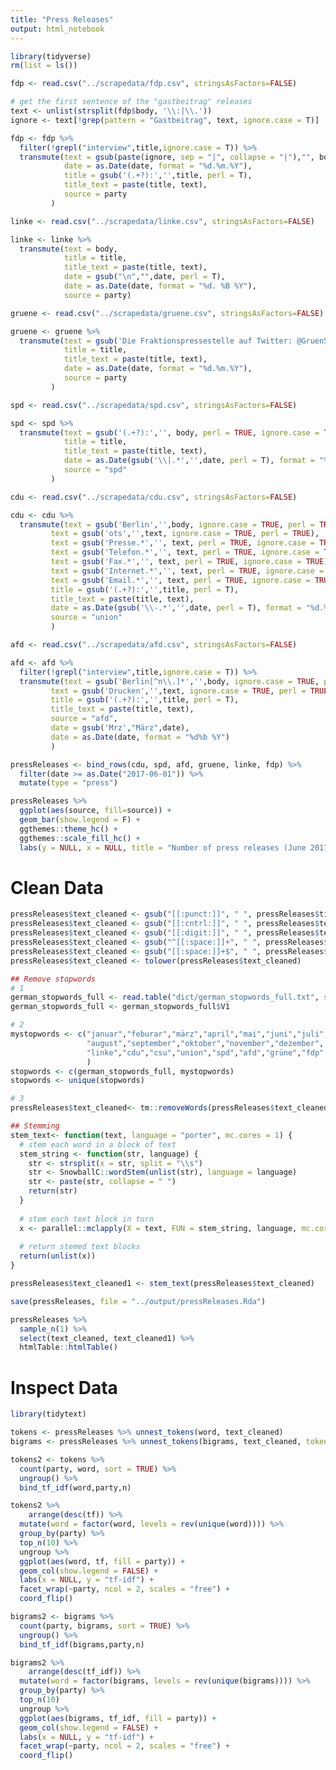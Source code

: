 ```yaml
---
title: "Press Releases"
output: html_notebook
---
```


```r
library(tidyverse)
rm(list = ls())
```

```r
fdp <- read.csv("../scrapedata/fdp.csv", stringsAsFactors=FALSE)

# get the first sentence of the "gastbeitrag" releases
text <- unlist(strsplit(fdp$body, '\\:|\\.'))
ignore <- text[!grep(pattern = "Gastbeitrag", text, ignore.case = T)]

fdp <- fdp %>%
  filter(!grepl("interview",title,ignore.case = T)) %>%
  transmute(text = gsub(paste(ignore, sep = "|", collapse = "|"),"", body),
            date = as.Date(date, format = "%d.%m.%Y"),
            title = gsub('(.+?):','',title, perl = T),
            title_text = paste(title, text),
            source = party
         ) 
```

```r
linke <- read.csv("../scrapedata/linke.csv", stringsAsFactors=FALSE)

linke <- linke %>%
  transmute(text = body,
            title = title,
            title_text = paste(title, text),
            date = gsub("\n","",date, perl = T),
            date = as.Date(date, format = "%d. %B %Y"),
            source = party)

```

```r
gruene <- read.csv("../scrapedata/gruene.csv", stringsAsFactors=FALSE)

gruene <- gruene %>%
  transmute(text = gsub('Die Fraktionspressestelle auf Twitter: @GruenSprecher','',body),
            title = title,
            title_text = paste(title, text),
            date = as.Date(date, format = "%d.%m.%Y"),
            source = party
         )
```

```r
spd <- read.csv("../scrapedata/spd.csv", stringsAsFactors=FALSE)

spd <- spd %>%
  transmute(text = gsub('(.+?):','', body, perl = TRUE, ignore.case = TRUE),
            title = title,
            title_text = paste(title, text),
            date = as.Date(gsub('\\|.*','',date, perl = T), format = "%d.%m.%Y"),
            source = "spd"
         )
```

```r
cdu <- read.csv("../scrapedata/cdu.csv", stringsAsFactors=FALSE)

cdu <- cdu %>%
  transmute(text = gsub('Berlin','',body, ignore.case = TRUE, perl = TRUE),
         text = gsub('ots','',text, ignore.case = TRUE, perl = TRUE),
         text = gsub('Presse.*','', text, perl = TRUE, ignore.case = TRUE),
         text = gsub('Telefon.*','', text, perl = TRUE, ignore.case = TRUE),
         text = gsub('Fax.*','', text, perl = TRUE, ignore.case = TRUE),
         text = gsub('Internet.*','', text, perl = TRUE, ignore.case = TRUE),
         text = gsub('Email.*','', text, perl = TRUE, ignore.case = TRUE),
         title = gsub('(.+?):','',title, perl = T),
         title_text = paste(title, text),
         date = as.Date(gsub('\\-.*','',date, perl = T), format = "%d.%m.%Y"),
         source = "union"
         ) 
```


```r
afd <- read.csv("../scrapedata/afd.csv", stringsAsFactors=FALSE)

afd <- afd %>%
  filter(!grepl("interview",title,ignore.case = T)) %>%
  transmute(text = gsub('Berlin[^n\\.]*','',body, ignore.case = TRUE, perl = TRUE),
         text = gsub('Drucken','',text, ignore.case = TRUE, perl = TRUE),
         title = gsub('(.+?):','',title, perl = T),
         title_text = paste(title, text),
         source = "afd",
         date = gsub('Mrz',"März",date),
         date = as.Date(date, format = "%d%b %Y")
         ) 
```

```r
pressReleases <- bind_rows(cdu, spd, afd, gruene, linke, fdp) %>%
  filter(date >= as.Date("2017-06-01")) %>%
  mutate(type = "press")
```

```r
pressReleases %>%
  ggplot(aes(source, fill=source)) +
  geom_bar(show.legend = F) +
  ggthemes::theme_hc() +
  ggthemes::scale_fill_hc() +
  labs(y = NULL, x = NULL, title = "Number of press releases (June 2017 - March 2018)")
```

# Clean Data
```r
pressReleases$text_cleaned <- gsub("[[:punct:]]", " ", pressReleases$title_text)
pressReleases$text_cleaned <- gsub("[[:cntrl:]]", " ", pressReleases$text_cleaned)
pressReleases$text_cleaned <- gsub("[[:digit:]]", " ", pressReleases$text_cleaned)
pressReleases$text_cleaned <- gsub("^[[:space:]]+", " ", pressReleases$text_cleaned)
pressReleases$text_cleaned <- gsub("[[:space:]]+$", " ", pressReleases$text_cleaned)
pressReleases$text_cleaned <- tolower(pressReleases$text_cleaned)

## Remove stopwords
# 1
german_stopwords_full <- read.table("dict/german_stopwords_full.txt", stringsAsFactors = F)
german_stopwords_full <- german_stopwords_full$V1

# 2
mystopwords <- c("januar","feburar","märz","april","mai","juni","juli",
                 "august","september","oktober","november","dezember",
                 "linke","cdu","csu","union","spd","afd","grüne","fdp"
                 )
stopwords <- c(german_stopwords_full, mystopwords)
stopwords <- unique(stopwords)

# 3
pressReleases$text_cleaned<- tm::removeWords(pressReleases$text_cleaned, stopwords)

## Stemming
stem_text<- function(text, language = "porter", mc.cores = 1) {
  # stem each word in a block of text
  stem_string <- function(str, language) {
    str <- strsplit(x = str, split = "\\s")
    str <- SnowballC::wordStem(unlist(str), language = language)
    str <- paste(str, collapse = " ")
    return(str)
  }
   
  # stem each text block in turn
  x <- parallel::mclapply(X = text, FUN = stem_string, language, mc.cores = mc.cores)
   
  # return stemed text blocks
  return(unlist(x))
}

pressReleases$text_cleaned1 <- stem_text(pressReleases$text_cleaned)
```

```r
save(pressReleases, file = "../output/pressReleases.Rda")
```

```r
pressReleases %>%
  sample_n(1) %>%
  select(text_cleaned, text_cleaned1) %>%
  htmlTable::htmlTable()
```

# Inspect Data

```r
library(tidytext)

tokens <- pressReleases %>% unnest_tokens(word, text_cleaned)
bigrams <- pressReleases %>% unnest_tokens(bigrams, text_cleaned, token="ngrams", n=2)
```

```r
tokens2 <- tokens %>%
  count(party, word, sort = TRUE) %>%
  ungroup() %>%
  bind_tf_idf(word,party,n)

tokens2 %>% 
    arrange(desc(tf)) %>%
  mutate(word = factor(word, levels = rev(unique(word)))) %>% 
  group_by(party) %>% 
  top_n(10) %>% 
  ungroup %>%
  ggplot(aes(word, tf, fill = party)) +
  geom_col(show.legend = FALSE) +
  labs(x = NULL, y = "tf-idf") +
  facet_wrap(~party, ncol = 2, scales = "free") +
  coord_flip()
```

```r
bigrams2 <- bigrams %>%
  count(party, bigrams, sort = TRUE) %>%
  ungroup() %>%
  bind_tf_idf(bigrams,party,n)

bigrams2 %>% 
    arrange(desc(tf_idf)) %>%
  mutate(word = factor(bigrams, levels = rev(unique(bigrams)))) %>% 
  group_by(party) %>% 
  top_n(10) 
  ungroup %>%
  ggplot(aes(bigrams, tf_idf, fill = party)) +
  geom_col(show.legend = FALSE) +
  labs(x = NULL, y = "tf-idf") +
  facet_wrap(~party, ncol = 2, scales = "free") +
  coord_flip()
```


